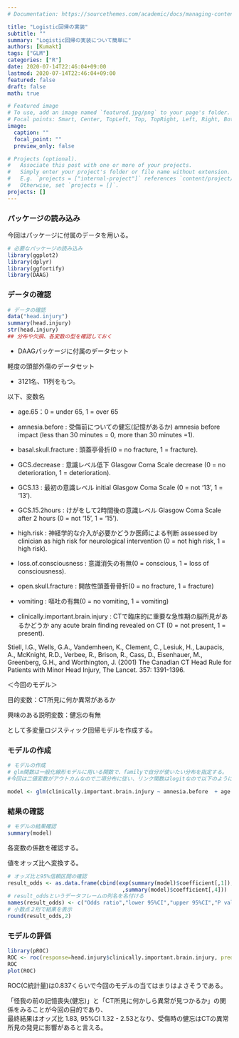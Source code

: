 ```yaml
---
# Documentation: https://sourcethemes.com/academic/docs/managing-content/

title: "Logistic回帰の実装"
subtitle: ""
summary: "Logistic回帰の実装について簡単に"
authors: [Kumakt]
tags: ["GLM"]
categories: ["R"]
date: 2020-07-14T22:46:04+09:00
lastmod: 2020-07-14T22:46:04+09:00
featured: false
draft: false
math: true

# Featured image
# To use, add an image named `featured.jpg/png` to your page's folder.
# Focal points: Smart, Center, TopLeft, Top, TopRight, Left, Right, BottomLeft, Bottom, BottomRight.
image:
  caption: ""
  focal_point: ""
  preview_only: false

# Projects (optional).
#   Associate this post with one or more of your projects.
#   Simply enter your project's folder or file name without extension.
#   E.g. `projects = ["internal-project"]` references `content/project/deep-learning/index.md`.
#   Otherwise, set `projects = []`.
projects: []
---
```


### パッケージの読み込み

今回はパッケージに付属のデータを用いる。

```r
# 必要なパッケージの読み込み
library(ggplot2)
library(dplyr)
library(ggfortify)
library(DAAG)
```


### データの確認

```r
# データの確認
data("head.injury")
summary(head.injury)
str(head.injury)
## 分布や欠損、各変数の型を確認しておく
```


- DAAGパッケージに付属のデータセット

軽度の頭部外傷のデータセット

- 3121名、11列をもつ。

以下、変数名

- age.65：0 = under 65, 1 = over 65

- amnesia.before : 受傷前についての健忘(記憶があるか)
amnesia before impact (less than 30 minutes = 0, more than 30 minutes =1).

- basal.skull.fracture : 頭蓋亭骨折(0 = no fracture, 1 = fracture).

- GCS.decrease : 意識レベル低下
Glasgow Coma Scale decrease (0 = no deterioration, 1 = deterioration).

- GCS.13 : 最初の意識レベル initial Glasgow Coma Scale (0 = not ‘13’, 1 = ‘13’).

- GCS.15.2hours : けがをして2時間後の意識レベル
Glasgow Coma Scale after 2 hours (0 = not ‘15’, 1 = '15').

- high.risk : 神経学的な介入が必要かどうか医師による判断
assessed by clinician as high risk for neurological intervention (0 = not high risk, 1 = high risk).

- loss.of.consciousness : 意識消失の有無(0 = conscious, 1 = loss of consciousness).

- open.skull.fracture : 開放性頭蓋骨骨折(0 = no fracture, 1 = fracture)

- vomiting : 嘔吐の有無(0 = no vomiting, 1 = vomiting)

- clinically.important.brain.injury : CTで臨床的に重要な急性期の脳所見があるかどうか
any acute brain finding revealed on CT (0 = not present, 1 = present).

<References>

Stiell, I.G., Wells, G.A., Vandemheen, K., Clement, C., Lesiuk, H., Laupacis, A., McKnight, R.D., Verbee, R., Brison, R., Cass, D., Eisenhauer, M., Greenberg, G.H., and Worthington, J. (2001) The Canadian CT Head Rule for Patients with Minor Head Injury, The Lancet. 357: 1391-1396.

＜今回のモデル＞

目的変数：CT所見に何か異常があるか

興味のある説明変数：健忘の有無

として多変量ロジスティック回帰モデルを作成する。

### モデルの作成

```r
# モデルの作成
# glm関数は一般化線形モデルに用いる関数で、familyで自分が使いたい分布を指定する。
#今回は二値変数がアウトカムなので二項分布に従い、リンク関数はlogitなので以下のようになる

model <- glm(clinically.important.brain.injury ~ amnesia.before  + age.65 + GCS.decrease + GCS.15.2hours + GCS.13 + high.risk + loss.of.consciousness + vomiting,family = binomial(link = "logit"),data = head.injury)
```


### 結果の確認

```r
# モデルの結果確認
summary(model)
```


各変数の係数を確認する。

値をオッズ比へ変換する。

```r
# オッズ比と95%信頼区間の確認
result_odds <- as.data.frame(cbind(exp(summary(model)$coefficient[,1]),exp(confint(model))
                                    ,summary(model)$coefficient[,4]))
# result_oddsというデータフレームの列名を名付ける
names(result_odds) <- c("Odds ratio","lower 95%CI","upper 95%CI","P value")
# 小数点２桁で結果を表示
round(result_odds,2)
```


### モデルの評価

```r
library(pROC)
ROC <- roc(response=head.injury$clinically.important.brain.injury, predictor=model$fitted.values)
ROC
plot(ROC)
```


ROC(C統計量)は0.837くらいで今回のモデルの当てはまりはよさそうである。

「怪我の前の記憶喪失(健忘)」と「CT所見に何かしら異常が見つかるか」の関係をみることが今回の目的であり、<br>
最終結果はオッズ比 1.83,  95%CI	1.32 - 2.53となり、受傷時の健忘はCTの異常所見の発見に影響があると言える。



